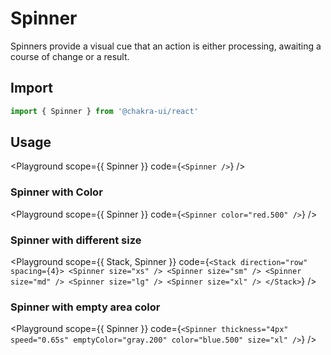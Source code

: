 


# Spinner

Spinners provide a visual cue that an action is either processing, awaiting a
course of change or a result.

## Import

```js
import { Spinner } from '@chakra-ui/react'
```

## Usage

<Playground
  scope={{ Spinner }}
  code={`
<Spinner />
`}
/>

### Spinner with Color

<Playground
  scope={{ Spinner }}
  code={`
<Spinner color="red.500" />
`}
/>

### Spinner with different size

<Playground
  scope={{ Stack, Spinner }}
  code={`
<Stack direction="row" spacing={4}>
  <Spinner size="xs" />
  <Spinner size="sm" />
  <Spinner size="md" />
  <Spinner size="lg" />
  <Spinner size="xl" />
</Stack>
`}
/>

### Spinner with empty area color

<Playground
  scope={{ Spinner }}
  code={`
<Spinner
  thickness="4px"
  speed="0.65s"
  emptyColor="gray.200"
  color="blue.500"
  size="xl"
/>
`}
/>
